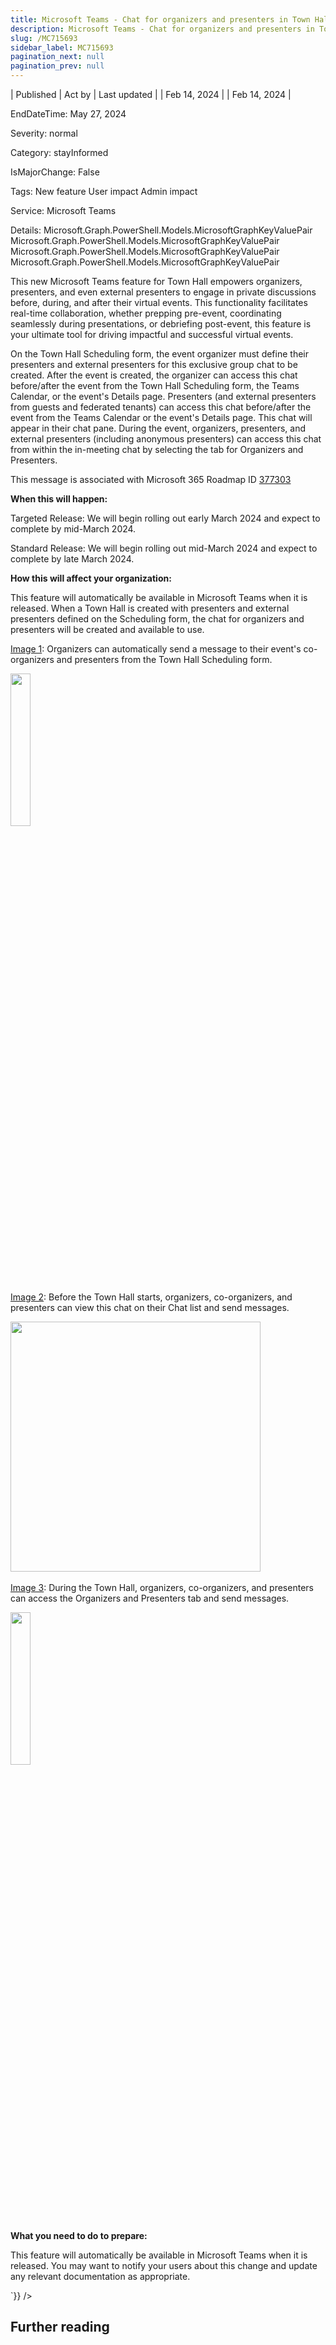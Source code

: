 ```yaml
---
title: Microsoft Teams - Chat for organizers and presenters in Town Hall
description: Microsoft Teams - Chat for organizers and presenters in Town Hall
slug: /MC715693
sidebar_label: MC715693
pagination_next: null
pagination_prev: null
---
```



| Published | Act by | Last updated |
| Feb 14, 2024 |  | Feb 14, 2024 |

EndDateTime: May 27, 2024

Severity: normal

Category: stayInformed

IsMajorChange: False

Tags: New feature User impact Admin impact

Service: Microsoft Teams

Details: Microsoft.Graph.PowerShell.Models.MicrosoftGraphKeyValuePair Microsoft.Graph.PowerShell.Models.MicrosoftGraphKeyValuePair Microsoft.Graph.PowerShell.Models.MicrosoftGraphKeyValuePair Microsoft.Graph.PowerShell.Models.MicrosoftGraphKeyValuePair

<div dangerouslySetInnerHTML={{__html:`
<p>This new Microsoft Teams feature for Town Hall empowers organizers, presenters, and even external presenters to engage in private discussions before, during, and after their virtual events. This functionality facilitates real-time collaboration, whether prepping pre-event, coordinating seamlessly during presentations, or debriefing post-event, this feature is your ultimate tool for driving impactful and successful virtual events.</p><p>On the Town Hall Scheduling form, the event organizer must define their presenters and external presenters for this exclusive group chat to be created. After the event is created, the organizer can access this chat before/after&nbsp;the event from the Town Hall Scheduling form, the Teams Calendar, or the event's Details page. Presenters (and external presenters from guests and federated tenants) can access this chat before/after&nbsp;the event from the Teams Calendar or the event's Details page. This chat will appear in their chat pane.&nbsp;During&nbsp;the event, organizers, presenters, and external presenters (including anonymous presenters) can access this chat from within the in-meeting chat by selecting the tab for Organizers and Presenters.</p>
<p>This message is associated with Microsoft 365 Roadmap ID <a href="https://www.microsoft.com/microsoft-365/roadmap?filters=&amp;searchterms=377303" target="_blank">377303</a></p>
<p><b>When this will happen:</b></p><p>Targeted Release: We will begin rolling out early March 2024 and expect to complete by mid-March 2024.</p><p>Standard Release: We will begin rolling out mid-March 2024 and expect to complete by late March 2024.</p>

<p><b>How this will affect your organization:</b></p>

<p>This feature will automatically be available in Microsoft Teams when it is released. When a Town Hall is created with presenters and external presenters defined on the Scheduling form, the chat for organizers and presenters will be created and available to use.&nbsp;</p><p><u style="">Image 1</u>: Organizers can automatically send a message to their event's co-organizers and presenters from the Town Hall Scheduling form.</p><p><img src="https://img-prod-cms-rt-microsoft-com.akamaized.net/cms/api/am/imageFileData/RW1hqL7?ver=abe8" style="width: 25%;"><br></p><p><u style="">Image 2</u>: Before the Town Hall starts, organizers, co-organizers, and presenters can view this chat on their Chat list and send messages.&nbsp;</p><p><img src="https://img-prod-cms-rt-microsoft-com.akamaized.net/cms/api/am/imageFileData/RW1hqtj?ver=80e8" style="width: 400px;">&nbsp; &nbsp; &nbsp; &nbsp; &nbsp; &nbsp;</p><p><u style="">Image 3</u>: During the Town Hall, organizers, co-organizers, and presenters can access the Organizers and Presenters tab and send messages.</p><p><img src="https://img-prod-cms-rt-microsoft-com.akamaized.net/cms/api/am/imageFileData/RW1htkg?ver=f274" style="width: 25%;"><br></p><p><b>What you need to do to prepare:</b><br></p>
<p>This feature will automatically be available in Microsoft Teams when it is released. You may want to notify your users about this change and update any relevant documentation as appropriate.</p>
`}} />

## Further reading
